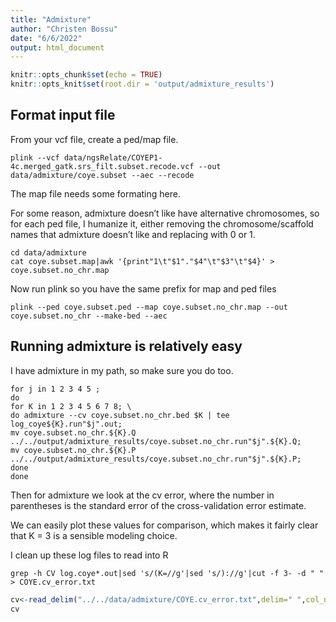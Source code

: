 ```yaml
---
title: "Admixture"
author: "Christen Bossu"
date: "6/6/2022"
output: html_document
---
```


```r
knitr::opts_chunk$set(echo = TRUE)
knitr::opts_knit$set(root.dir = 'output/admixture_results')
```

## Format input file
From your vcf file, create a ped/map file.

```
plink --vcf data/ngsRelate/COYEP1-4c.merged_gatk.srs_filt.subset.recode.vcf --out data/admixture/coye.subset --aec --recode
```
The map file needs some formating here.

For some reason, admixture doesn't like have alternative chromosomes, so for each ped file, I humanize it, either removing the chromosome/scaffold names that admixture doesn't like and replacing with 0 or 1.

```
cd data/admixture
cat coye.subset.map|awk '{print"1\t"$1"."$4"\t"$3"\t"$4}' > coye.subset.no_chr.map
```

Now run plink so you have the same prefix for map and ped files

```
plink --ped coye.subset.ped --map coye.subset.no_chr.map --out coye.subset.no_chr --make-bed --aec
```

## Running admixture is relatively easy
I have admixture in my path, so make sure you do too.

```
for j in 1 2 3 4 5 ;
do
for K in 1 2 3 4 5 6 7 8; \
do admixture --cv coye.subset.no_chr.bed $K | tee log_coye${K}.run"$j".out;
mv coye.subset.no_chr.${K}.Q ../../output/admixture_results/coye.subset.no_chr.run"$j".${K}.Q;
mv coye.subset.no_chr.${K}.P ../../output/admixture_results/coye.subset.no_chr.run"$j".${K}.P;
done
done
```

Then for admixture we look at the cv error, where the number in parentheses is the standard error of the cross-validation error estimate.

We can easily plot these values for comparison, which makes it fairly clear that K = 3 is a sensible modeling choice.

I clean up these log files to read into R
```
grep -h CV log.coye*.out|sed 's/(K=//g'|sed 's/)://g'|cut -f 3- -d " " > COYE.cv_error.txt
```

```r
cv<-read_delim("../../data/admixture/COYE.cv_error.txt",delim=" ",col_names = F) %>% rename(K=X1,cv_error=X2)
cv
```


